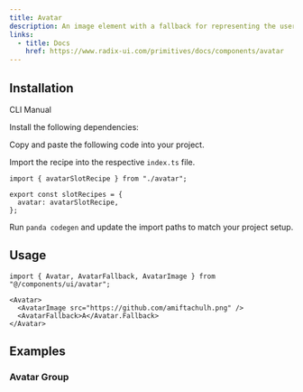 ```yaml
---
title: Avatar
description: An image element with a fallback for representing the user.
links:
  - title: Docs
    href: https://www.radix-ui.com/primitives/docs/components/avatar
---
```


<ComponentPreview name="avatar-demo" />

## Installation

<InstallationTabs>

<TabsList>
  <TabsTrigger value="cli">CLI</TabsTrigger>
  <TabsTrigger value="manual">Manual</TabsTrigger>
</TabsList>

<TabsContent value="cli">

<PackageRunner command="nore-ui@latest add avatar" />

</TabsContent>

<TabsContent value="manual">

<Steps>

<Step>Install the following dependencies:</Step>

<PackageInstaller name="@radix-ui/react-avatar" />

<Step>Copy and paste the following code into your project.</Step>

<ComponentSource name="avatar.ts" type="slot-recipe" />

<ComponentSource name="avatar.tsx" type="component" />

<Step>Import the recipe into the respective `index.ts` file.</Step>

```tsx
import { avatarSlotRecipe } from "./avatar";

export const slotRecipes = {
  avatar: avatarSlotRecipe,
};
```

<Step>Run `panda codegen` and update the import paths to match your project setup.</Step>

</Steps>

</TabsContent>

</InstallationTabs>

## Usage

```tsx
import { Avatar, AvatarFallback, AvatarImage } from "@/components/ui/avatar";
```

```tsx
<Avatar>
  <AvatarImage src="https://github.com/amiftachulh.png" />
  <AvatarFallback>A</Avatar.Fallback>
</Avatar>
```

## Examples

### Avatar Group

<ComponentPreview name="avatar-group" />
